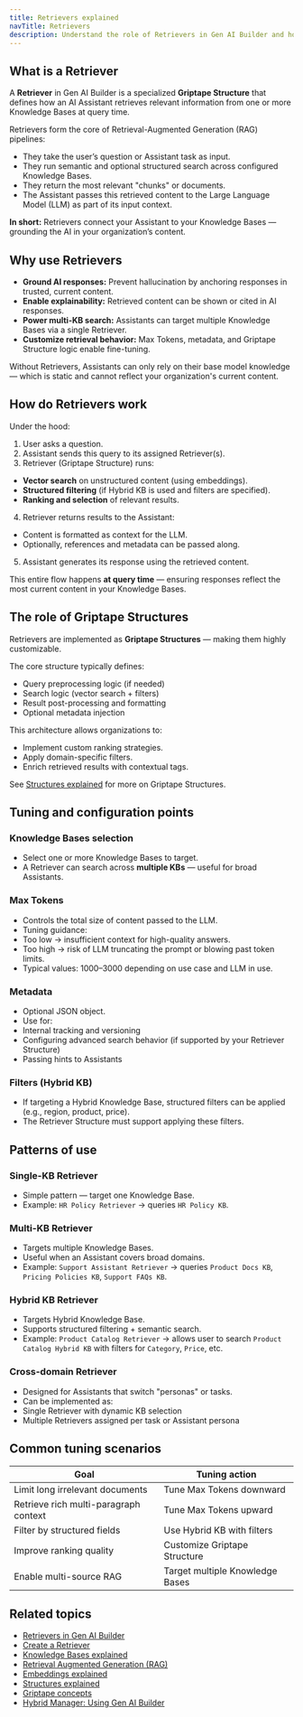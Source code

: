 ```yaml
---
title: Retrievers explained
navTitle: Retrievers
description: Understand the role of Retrievers in Gen AI Builder and how they power Retrieval-Augmented Generation (RAG) and semantic search.
---
```


## What is a Retriever

A **Retriever** in Gen AI Builder is a specialized **Griptape Structure** that defines how an AI Assistant retrieves relevant information from one or more Knowledge Bases at query time.

Retrievers form the core of Retrieval-Augmented Generation (RAG) pipelines:

-   They take the user’s question or Assistant task as input.
-   They run semantic and optional structured search across configured Knowledge Bases.
-   They return the most relevant "chunks" or documents.
-   The Assistant passes this retrieved content to the Large Language Model (LLM) as part of its input context.

**In short:**
Retrievers connect your Assistant to your Knowledge Bases — grounding the AI in your organization’s content.

## Why use Retrievers

-   **Ground AI responses:** Prevent hallucination by anchoring responses in trusted, current content.
-   **Enable explainability:** Retrieved content can be shown or cited in AI responses.
-   **Power multi-KB search:** Assistants can target multiple Knowledge Bases via a single Retriever.
-   **Customize retrieval behavior:** Max Tokens, metadata, and Griptape Structure logic enable fine-tuning.

Without Retrievers, Assistants can only rely on their base model knowledge — which is static and cannot reflect your organization's current content.

## How do Retrievers work

Under the hood:

1.  User asks a question.
2.  Assistant sends this query to its assigned Retriever(s).
3.  Retriever (Griptape Structure) runs:

-   **Vector search** on unstructured content (using embeddings).
-   **Structured filtering** (if Hybrid KB is used and filters are specified).
-   **Ranking and selection** of relevant results.

4.  Retriever returns results to the Assistant:

-   Content is formatted as context for the LLM.
-   Optionally, references and metadata can be passed along.

5.  Assistant generates its response using the retrieved content.

This entire flow happens **at query time** — ensuring responses reflect the most current content in your Knowledge Bases.

## The role of Griptape Structures

Retrievers are implemented as **Griptape Structures** — making them highly customizable.

The core structure typically defines:

-   Query preprocessing logic (if needed)
-   Search logic (vector search + filters)
-   Result post-processing and formatting
-   Optional metadata injection

This architecture allows organizations to:

-   Implement custom ranking strategies.
-   Apply domain-specific filters.
-   Enrich retrieved results with contextual tags.

See [Structures explained](../../gen-ai/agent-studio/structures/) for more on Griptape Structures.

## Tuning and configuration points

### Knowledge Bases selection

-   Select one or more Knowledge Bases to target.
-   A Retriever can search across **multiple KBs** — useful for broad Assistants.

### Max Tokens

-   Controls the total size of content passed to the LLM.
-   Tuning guidance:
-   Too low → insufficient context for high-quality answers.
-   Too high → risk of LLM truncating the prompt or blowing past token limits.
-   Typical values: 1000–3000 depending on use case and LLM in use.

### Metadata

-   Optional JSON object.
-   Use for:
-   Internal tracking and versioning
-   Configuring advanced search behavior (if supported by your Retriever Structure)
-   Passing hints to Assistants

### Filters (Hybrid KB)

-   If targeting a Hybrid Knowledge Base, structured filters can be applied (e.g., region, product, price).
-   The Retriever Structure must support applying these filters.

## Patterns of use

### Single-KB Retriever

-   Simple pattern — target one Knowledge Base.
-   Example: `HR Policy Retriever` → queries `HR Policy KB`.

### Multi-KB Retriever

-   Targets multiple Knowledge Bases.
-   Useful when an Assistant covers broad domains.
-   Example: `Support Assistant Retriever` → queries `Product Docs KB`, `Pricing Policies KB`, `Support FAQs KB`.

### Hybrid KB Retriever

-   Targets Hybrid Knowledge Base.
-   Supports structured filtering + semantic search.
-   Example: `Product Catalog Retriever` → allows user to search `Product Catalog Hybrid KB` with filters for `Category`, `Price`, etc.

### Cross-domain Retriever

-   Designed for Assistants that switch "personas" or tasks.
-   Can be implemented as:
-   Single Retriever with dynamic KB selection
-   Multiple Retrievers assigned per task or Assistant persona

## Common tuning scenarios

| Goal                                  | Tuning action                   |
| ------------------------------------- | ------------------------------- |
| Limit long irrelevant documents       | Tune Max Tokens downward        |
| Retrieve rich multi-paragraph context | Tune Max Tokens upward          |
| Filter by structured fields           | Use Hybrid KB with filters      |
| Improve ranking quality               | Customize Griptape Structure    |
| Enable multi-source RAG               | Target multiple Knowledge Bases |

## Related topics

-   [Retrievers in Gen AI Builder](../../gen-ai/builder/libraries/retrivers.mdx)
-   [Create a Retriever](/edb-postgres-ai/latest/ai-factory/learn/how-to/gen-ai/create-retriever/)
-   [Knowledge Bases explained](../explained/knowledge-bases-explained.mdx)
-   [Retrieval Augmented Generation (RAG)](../../learn/use-cases/#retrieval-augmented-generation-rag)
-   [Embeddings explained](../../pipeline/models/supported-models/embeddings.mdx)
-   [Structures explained](../../gen-ai/agent-studio/structures/)
-   [Griptape concepts](ai-factory-concepts)
-   [Hybrid Manager: Using Gen AI Builder](/edb-postgres-ai/latest/hybrid-manager/ai-factory/gen-ai/builder/)
